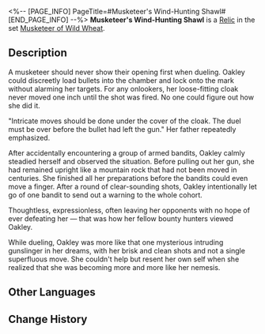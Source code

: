 <%-- [PAGE_INFO]
PageTitle=#Musketeer's Wind-Hunting Shawl#
[END_PAGE_INFO] --%>
{{Relic Infobox
|id        = 61023
|image     = Item Musketeer's Wind-Hunting Shawl.png{{subst:void|<!--$UPLOAD:<<SpriteOutput/RelicFigures/IconRelic_102_3.png>-<Item Musketeer's Wind-Hunting Shawl.png>-<Relic Icons>>-->}}
|set       = Musketeer of Wild Wheat
|piece     = Body
|mentions  = 
}}
{{Description|A knitted cape in an ethnic style, lined with bulletproof fibers.}}
'''Musketeer's Wind-Hunting Shawl''' is a [[Relic]] in the set [[Musketeer of Wild Wheat]].

==Description==
A musketeer should never show their opening first when dueling. Oakley could discreetly load bullets into the chamber and lock onto the mark without alarming her targets. For any onlookers, her loose-fitting cloak never moved one inch until the shot was fired. No one could figure out how she did it.

"Intricate moves should be done under the cover of the cloak. The duel must be over before the bullet had left the gun." Her father repeatedly emphasized.

After accidentally encountering a group of armed bandits, Oakley calmly steadied herself and observed the situation. Before pulling out her gun, she had remained upright like a mountain rock that had not been moved in centuries. She finished all her preparations before the bandits could even move a finger. After a round of clear-sounding shots, Oakley intentionally let go of one bandit to send out a warning to the whole cohort.

Thoughtless, expressionless, often leaving her opponents with no hope of ever defeating her &mdash; that was how her fellow bounty hunters viewed Oakley.

While dueling, Oakley was more like that one mysterious intruding gunslinger in her dreams, with her brisk and clean shots and not a single superfluous move. She couldn't help but resent her own self when she realized that she was becoming more and more like her nemesis.

==Other Languages==
{{Other Languages
|en   = Musketeer's Wind-Hunting Shawl
|zhs  = 快枪手的猎风披肩
|zht  = 快槍手的獵風披肩
|ja   = ガンマンの{{Rubi|風狩|かぜか}}りポンチョ
|ko   = 거너의 윈드헌터 망토
|es   = Poncho de caza de la pistolera
|fr   = Châle chasse-vent de mousquetaire
|ru   = Ветрозащитная накидка стрелка
|th   = Musketeer's Wind-Hunting Shawl
|vi   = Áo Choàng Săn Gió Của Thiện Xạ
|de   = Windjäger-Umhang der Musketierin
|id   = Musketeer's Wind-Hunting Shawl
|pt   = Xale de Caça ao Vento da Mosqueteira
}}

==Change History==
{{Change History|1.0}}